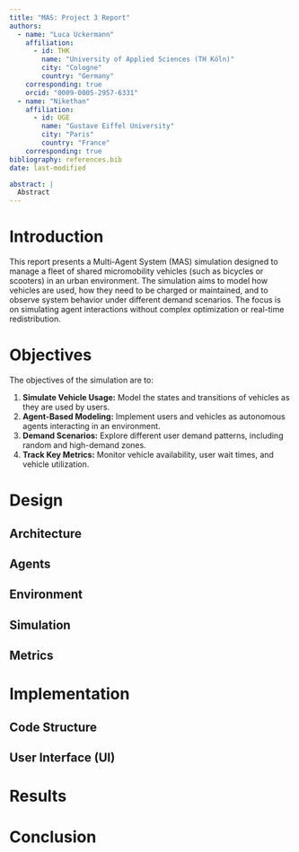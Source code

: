 ```yaml
---
title: "MAS: Project 3 Report"
authors:
  - name: "Luca Uckermann"
    affiliation:
      - id: THK
        name: "University of Applied Sciences (TH Köln)"
        city: "Cologne"
        country: "Germany"
    corresponding: true
    orcid: "0009-0005-2957-6331"
  - name: "Nikethan"
    affiliation:
      - id: UGE
        name: "Gustave Eiffel University"
        city: "Paris"
        country: "France"
    corresponding: true
bibliography: references.bib
date: last-modified

abstract: |
  Abstract
---
```


# Introduction
This report presents a Multi-Agent System (MAS) simulation designed to manage a fleet of shared micromobility vehicles (such as bicycles or scooters) in an urban environment. The simulation aims to model how vehicles are used, how they need to be charged or maintained, and to observe system behavior under different demand scenarios. The focus is on simulating agent interactions without complex optimization or real-time redistribution.

# Objectives
The objectives of the simulation are to:

1. **Simulate Vehicle Usage:** Model the states and transitions of vehicles as they are used by users.
2. **Agent-Based Modeling:** Implement users and vehicles as autonomous agents interacting in an environment.
3. **Demand Scenarios:** Explore different user demand patterns, including random and high-demand zones.
4. **Track Key Metrics:** Monitor vehicle availability, user wait times, and vehicle utilization.

# Design

## Architecture

## Agents

## Environment

## Simulation

## Metrics

# Implementation

## Code Structure

## User Interface (UI)

# Results

# Conclusion
